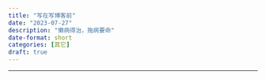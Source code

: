 ```yaml
---
title: "写在写博客前"
date: "2023-07-27"
description: "懒病得治，拖病要命"
date-format: short
categories: [其它]
draft: true
---
```

------



